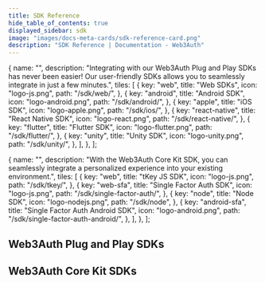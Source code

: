```yaml
---
title: SDK Reference
hide_table_of_contents: true
displayed_sidebar: sdk
image: "images/docs-meta-cards/sdk-reference-card.png"
description: "SDK Reference | Documentation - Web3Auth"
---
```



  {
    name: "",
    description:
      "Integrating with our Web3Auth Plug and Play SDKs has never been easier! Our user-friendly SDKs allows you to seamlessly integrate in just a few minutes.",
    tiles: [
      {
        key: "web",
        title: "Web SDKs",
        icon: "logo-js.png",
        path: "/sdk/web/",
      },
      {
        key: "android",
        title: "Android SDK",
        icon: "logo-android.png",
        path: "/sdk/android/",
      },
      {
        key: "apple",
        title: "iOS SDK",
        icon: "logo-apple.png",
        path: "/sdk/ios/",
      },
      {
        key: "react-native",
        title: "React Native SDK",
        icon: "logo-react.png",
        path: "/sdk/react-native/",
      },
      {
        key: "flutter",
        title: "Flutter SDK",
        icon: "logo-flutter.png",
        path: "/sdk/flutter/",
      },
      {
        key: "unity",
        title: "Unity SDK",
        icon: "logo-unity.png",
        path: "/sdk/unity/",
      },
    ],
  },
];

  {
    name: "",
    description: "With the Web3Auth Core Kit SDK, you can seamlessly integrate a personalized experience into your existing environment.",
    tiles: [
      {
        key: "web",
        title: "tKey JS SDK",
        icon: "logo-js.png",
        path: "/sdk/tkey/",
      },
      {
        key: "web-sfa",
        title: "Single Factor Auth SDK",
        icon: "logo-js.png",
        path: "/sdk/single-factor-auth/",
      },
      {
        key: "node",
        title: "Node SDK",
        icon: "logo-nodejs.png",
        path: "/sdk/node",
      },
      {
        key: "android-sfa",
        title: "Single Factor Auth Android SDK",
        icon: "logo-android.png",
        path: "/sdk/single-factor-auth-android/",
      },
    ],
  },
];

## Web3Auth Plug and Play SDKs

<Tiles tileGroups={PlugAndPlayGroupsData} />

## Web3Auth Core Kit SDKs

<Tiles tileGroups={CoreKitGroupsData} />
